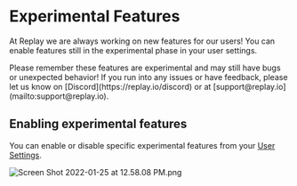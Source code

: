 
# Experimental Features

At Replay we are always working on new features for our users! You can enable features still in the experimental phase in your user settings.

<Callout type="info" emoji="💡">
Please remember these features are experimental and may still have bugs or unexpected behavior! If you run into any issues or have feedback, please let us know on [Discord](https://replay.io/discord) or at [support@replay.io](mailto:support@replay.io).

</Callout>

## Enabling experimental features

You can enable or disable specific experimental features from your [User Settings](/resources/get-help/user-settings).

![Screen Shot 2022-01-25 at 12.58.08 PM.png](/media/resources/get-help/experimental-features/Screen_Shot_2022-01-25_at_12.58.08_PM.png)